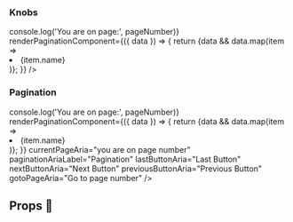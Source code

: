 

<Meta title="Molecules/Pagination" component={PaginationVanilla} />

### Knobs
<Preview>
  <Story name="Knobs">
 <PaginationVanilla
        data={defaultConfig.items}
        pageSize={5}
        onPageChange={pageNumber => console.log('You are on page:', pageNumber)}
        renderPaginationComponent={({ data }) => {
          return <List>{data && data.map(item => <li key={item.code}>{item.name}</li>)}</List>;
        }}
      />
  </Story>
</Preview>

### Pagination
<Preview>
  <Story name="Pagination">
  <Pagination
        data={defaultConfig.items}
        pageSize={5}
        nextLabel="&raquo;"
        previousLabel="&laquo;"
        onPageChange={pageNumber => console.log('You are on page:', pageNumber)}
        renderPaginationComponent={({ data }) => {
          return <List>{data && data.map(item => <li key={item.code}>{item.name}</li>)}</List>;
        }}
        currentPageAria="you are on page number"
        paginationAriaLabel="Pagination"
        lastButtonAria="Last Button"
        nextButtonAria="Next Button"
        previousButtonAria="Previous Button"
        gotoPageAria="Go to page number"
      />
  </Story>
</Preview>


## Props 🔧

<Props of={PaginationVanilla} />


